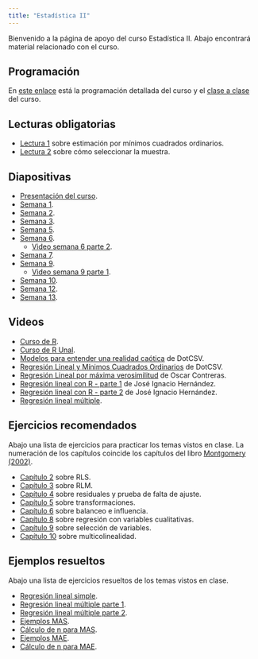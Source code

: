 ---
title: "Estadística II"
---

Bienvenido a la página de apoyo del curso Estadística II. Abajo encontrará material relacionado con el curso.

## Programación

En [este enlace](my_docs/docs_cur_est2/Programa_3006915_2025-2S.pdf) está la programación detallada del curso y el [clase a clase](my_docs/docs_cur_est2/Clase_a_clase.pdf) del curso.

## Lecturas obligatorias

- [Lectura 1](my_docs/docs_cur_est2/Lectura_RLS.pdf) sobre estimación por mínimos cuadrados ordinarios.
- [Lectura 2](my_docs/docs_cur_est2/Lectura_muestreo.pdf) sobre cómo seleccionar la muestra.

## Diapositivas

- [Presentación del curso](my_docs/docs_cur_est2/Presentacion_curso.pdf).
- [Semana 1](my_docs/docs_cur_est2/Semana01.html).
- [Semana 2](my_docs/docs_cur_est2/Semana02.html).
- [Semana 3](my_docs/docs_cur_est2/Semana03.html).
- [Semana 5](my_docs/docs_cur_est2/Semana05.html).
- [Semana 6](my_docs/docs_cur_est2/Semana06.html).
  - [Video semana 6 parte 2](https://youtu.be/v4QbzWKV-JA).
- [Semana 7](my_docs/docs_cur_est2/Semana07.html).
- [Semana 9](my_docs/docs_cur_est2/Semana09.html).
  - [Video semana 9 parte 1](https://youtu.be/JqS2uupB8wI).
- [Semana 10](my_docs/docs_cur_est2/Semana10.html).
- [Semana 12](https://drive.google.com/file/d/1DHZNDUbc40Zj1PrcGFe2cQlTeHAFR6aq/view?usp=sharing).
- [Semana 13](https://drive.google.com/file/d/1fnwMPTB2fZ5GdBfTSG6zHpP1zB-dWdhu/view?usp=sharing).

## Videos

- [Curso de R](https://youtube.com/playlist?list=PLdV8ntSOIL5SqS4-sbms4M_puIIucPwmh&si=a266a1bSGcGBwjkk).
- [Curso de R Unal](https://youtu.be/QflFnrPVEwc?si=zEzOInrVt2Kqu61v).
- [Modelos para entender una realidad caótica](https://youtu.be/Sb8XVheowVQ?si=MvekYEI7GJzExhD3) de DotCSV.
- [Regresión Lineal y Mínimos Cuadrados Ordinarios](https://youtu.be/k964_uNn3l0?si=EEzUGJTM4bTND4S3) de DotCSV.
- [Regresión Lineal por máxima verosimilitud](https://youtu.be/S7MlHlpmeqk?si=7gBHN7riBjK2fMoW) de Oscar Contreras.
- [Regresión lineal con R - parte 1](https://youtu.be/6pcsalqPQsQ?si=T8bixKPQI8WSQDyv&t=368) de José Ignacio Hernández.
- [Regresión lineal con R - parte 2](https://youtu.be/_hOTTm9taEM?si=y6xzdu0wIuNjYrxt) de José Ignacio Hernández.
- [Regresión lineal múltiple](https://youtube.com/playlist?list=PL2YDFFqqa6jdBIs_zAM_xp5grdQE3pLnz&si=ATuOFJJr5gpP_kI7).

## Ejercicios recomendados

Abajo una lista de ejercicios para practicar los temas vistos en clase. La numeración de los capítulos coincide los capítulos del libro [Montgomery (2002)](https://www.amazon.com/-/es/Elizabeth-Geoffrey-Vining-Douglas-Montgomery/dp/9702403278).

- [Capítulo 2](my_docs/docs_cur_est2/Ejer_cap2.html) sobre RLS.
- [Capítulo 3](my_docs/docs_cur_est2/Ejer_cap3.html) sobre RLM.
- [Capítulo 4](my_docs/docs_cur_est2/Ejer_cap4.html) sobre residuales y prueba de falta de ajuste.
- [Capítulo 5](my_docs/docs_cur_est2/Ejer_cap5.html) sobre transformaciones.
- [Capítulo 6](my_docs/docs_cur_est2/Ejer_cap6.html) sobre balanceo e influencia.
- [Capítulo 8](my_docs/docs_cur_est2/Ejer_cap8.html) sobre regresión con variables cualitativas.
- [Capítulo 9](my_docs/docs_cur_est2/Ejer_cap9.html) sobre selección de variables.
- [Capítulo 10](my_docs/docs_cur_est2/Ejer_cap10.html) sobre multicolinealidad.

## Ejemplos resueltos
Abajo una lista de ejercicios resueltos de los temas vistos en clase.

- [Regresión lineal simple](https://drive.google.com/file/d/1gO-bfgcQvERAg9aP6ivR1BKN474fatd-/view?usp=sharing).
- [Regresión lineal múltiple parte 1](https://drive.google.com/file/d/1QIJQ1dzdknsL9JdL8gSBgMfS1KEt8zI0/view?usp=sharing).
- [Regresión lineal múltiple parte 2](https://drive.google.com/file/d/1gO7Qj4RC8BOaN_gdMET7yqyykgM_HT0L/view?usp=sharing).
- [Ejemplos MAS](https://drive.google.com/file/d/1D98VmdumGeG5UMFlgBQMkH9-kzWLP3Ta/view?usp=sharing).
- [Cálculo de n para MAS](https://drive.google.com/file/d/1QLE48ZLH0BN58SWdI8y6exBv812Vu8K2/view?usp=sharing).
- [Ejemplos MAE](https://drive.google.com/file/d/1XIOierANIJIZq-Dd7YNkpq4cHSTE11t_/view?usp=sharing).
- [Cálculo de n para MAE](https://drive.google.com/file/d/1kE7Lxf1l5pNuJtodtuCHLYVG47eLVx36/view?usp=sharing).

